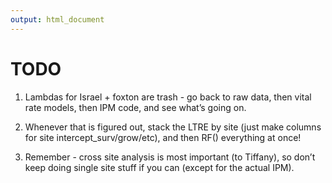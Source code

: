 ```yaml
---
output: html_document
---
```


# TODO

1. Lambdas for Israel + foxton are trash - go back to raw data, then vital rate models, then IPM code, and see what's going on. 

2. Whenever that is figured out, stack the LTRE by site (just make columns for site intercept_surv/grow/etc), and then RF() everything at once!

3. Remember - cross site analysis is most important (to Tiffany), so don't keep doing single site stuff if you can (except for the actual IPM).
